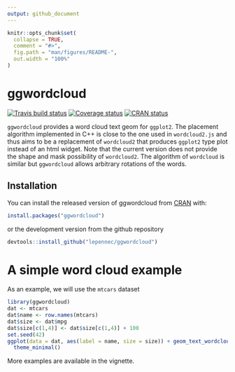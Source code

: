 ```yaml
---
output: github_document
---
```


<!-- README.md is generated from README.Rmd. Please edit that file -->

```r
knitr::opts_chunk$set(
  collapse = TRUE,
  comment = "#>",
  fig.path = "man/figures/README-",
  out.width = "100%"
)
```
# ggwordcloud

[![Travis build status](https://travis-ci.org/lepennec/ggwordcloud.svg?branch=master)](https://travis-ci.org/lepennec/ggwordcloud)
[![Coverage status](https://codecov.io/gh/lepennec/ggwordcloud/branch/master/graph/badge.svg)](https://codecov.io/github/lepennec/ggwordcloud?branch=master)
[![CRAN status](https://www.r-pkg.org/badges/version/ggwordcloud)](https://cran.r-project.org/package=ggwordcloud)

`ggwordcloud` provides a word cloud text geom for `ggplot2`.  The placement algorithm implemented in C++ is close to the one used in `wordcloud2.js` and thus aims to be a replacement of `wordcloud2` that produces `ggplot2` type plot instead of an html widget. Note that the current version does not provide the shape and mask possibility of `wordcloud2`. The algorithm of `wordcloud` is similar but `ggwordcloud` allows arbitrary rotations of the words.



## Installation

You can install the released version of ggwordcloud from [CRAN](https://CRAN.R-project.org) with:
```r
install.packages("ggwordcloud")
```
or the development version from the github repository
```r
devtools::install_github("lepennec/ggwordcloud")
```

# A simple word cloud example

As an example, we will use the `mtcars` dataset 
```r
library(ggwordcloud)
dat <- mtcars
dat$name <- row.names(mtcars)
dat$size <- dat$mpg
dat$size[c(1,4)] <- dat$size[c(1,4)] + 100
set.seed(42)
ggplot(data = dat, aes(label = name, size = size)) + geom_text_wordcloud() +
  theme_minimal()
```

More examples are available in the vignette.

